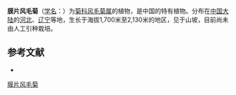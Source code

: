 {{Speciesbox
| name = 膜片风毛菊
| status = 
| status_system = 
| image =
| genus = Saussurea
| species = paleata
| authority = Maxim.
}}

'''膜片风毛菊'''（[[学名|学名]]：{{lang|la|''Saussurea paleata''}}）为[[菊科|菊科]][[风毛菊属|风毛菊属]]的植物，是中国的特有植物。分布在[[中国大陆|中国大陆]]的[[河北|河北]]、[[辽宁|辽宁]]等地，生长于海拔1,700米至2,130米的地区，见于山坡，目前尚未由人工引种栽培。

== 参考文献 ==
<div class="references-small">
* {{cite web| url =http://www.bioinfo.cn/db05/KmzwSpecies.php?action=view&id=5224| title =膜片风毛菊| work =《中国高等植物数据库全库》| publisher =中国科学院微生物研究所| author =昆明植物研究所| accessdate =2009-02-24| deadurl =yes| archiveurl =https://web.archive.org/web/20160305015328/http://www.bioinfo.cn/db05/KmzwSpecies.php?action=view&id=5224| archivedate =2016-03-05}}
</div>
{{Taxonbar|from=Q15226915}}

[[Category:风毛菊属|膜片风毛菊]]


{{植物小作品}}